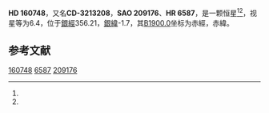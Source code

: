 {{Starbox begin
| name = HD 160748
}}
{{Starbox observe
| epoch = [[J2000.0|J2000.0]]
| constell = {{星座名待查}}<ref name=SIMBAD>{{cite web
 | url=http://simbad.u-strasbg.fr/simbad/sim-id?Ident=HR+6587
 | title =Pulsating variable Star
 | publisher=Centre de Données astronomiques de Strasbourg
 | work=SIMBAD
 | accessdate=2012-07-13}}</ref><ref name=DATA>{{cite web
 | url=http://vizier.u-strasbg.fr/viz-bin/VizieR-5?-out.add=.&-source=5050&-corr=PK=HR&-out.max=9999&HR=6587
 | title=VizieR Detailed Page
 | accessdate=2012-07-13
 | archive-date=2016-03-04
 | archive-url=https://web.archive.org/web/20160304234641/http://vizier.u-strasbg.fr/viz-bin/VizieR-5?-out.add=.&-source=5050&-corr=PK=HR&-out.max=9999&HR=6587
 | dead-url=no
 }}</ref>
| 星官 = 
| ra = {{RA|17|43|6.9}}<ref name=SIMBAD /><ref name=DATA />
| dec = {{DEC|-33|3|4}}<ref name=SIMBAD /><ref name=DATA />
| appmag_v = 6.4<ref name=SIMBAD /><ref name=DATA />
}}
{{Starbox character
| class = M1III<ref name=SIMBAD /><ref name=DATA />
| b-v = 1.81<ref name=SIMBAD /><ref name=DATA />
| u-b = 2<ref name=SIMBAD /><ref name=DATA />
| r-i = <ref name=SIMBAD /><ref name=DATA />
| variable = 
}}
{{Starbox astrometry
| radial_v = 2
| prop_mo_ra = -3
| parallax = 
| p_error = 
}}
{{Starbox catalog
| names =CD-3213208，[[SAO星表|SAO]] 209176，[[HD星表|HD]] 160748，[[HR星表|HR]] 6587}}
{{Starbox reference |Simbad=HR+6587}}
{{Starbox end}}

'''HD 160748'''，又名'''CD-3213208'''，'''SAO 209176'''、'''HR 6587'''，是一颗恒星<ref name=SIMBAD /><ref name=DATA />，视星等为6.4，位于[[銀道座標系|銀經]]356.21，[[銀道座標系|銀緯]]-1.7，其[[B1900.0|B1900.0]]坐标为赤經{{RA|17|36|32.9}}，赤緯{{DEC|-33|-1.7|8}}。

== 参考文献 ==
{{reflist}}

{{star-stub}}

[[Category:HD和HDE天體|160748]]
[[Category:HR天體|6587]]
[[Category:SAO天體|209176]]